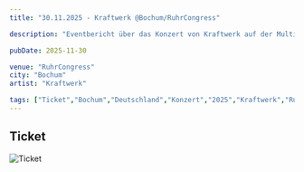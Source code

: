 ```yaml
---
title: "30.11.2025 - Kraftwerk @Bochum/RuhrCongress"

description: "Eventbericht über das Konzert von Kraftwerk auf der Multimedia Tour 2025 im RuhrCongress in Bochum am 30.11.2025."

pubDate: 2025-11-30

venue: "RuhrCongress"
city: "Bochum"
artist: "Kraftwerk"

tags: ["Ticket","Bochum","Deutschland","Konzert","2025","Kraftwerk","RuhrCongress","Multimedia Tour 2025"]
---
```


## Ticket

![Ticket](../../../../assets/mysteryland.png)


<Card title="Setlist" icon="list-format">
</Card>

<LinkCard
    title="Mehr Informationen"
    href=""
/>

